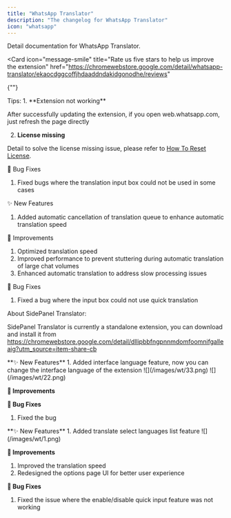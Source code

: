 ```yaml
---
title: "WhatsApp Translator"
description: "The changelog for WhatsApp Translator"
icon: "whatsapp"
---
```


<CardGroup cols={2}>
  <Card
    icon="whatsapp"
    title="WhatsApp Translator Document"
    href="/whatsapp-translator"
  >
    Detail documentation for WhatsApp Translator.
  </Card>

  <Card
    icon="message-smile"
    title="Rate us five stars to help us improve the extension"
    href="https://chromewebstore.google.com/detail/whatsapp-translator/ekaocdggcoffjhdaaddndakidgonodhe/reviews"
  >
{""}
  </Card>
</CardGroup>

<Tip>
Tips:
1. **Extension not working**

After successfully updating the extension, if you open web.whatsapp.com, just refresh the page directly

2. **License missing**

Detail to solve the license missing issue, please refer to [How To Reset License](/troubleshooting/how-to-reset-license).

</Tip>

<Update label="v1.5.1">
🐛 Bug Fixes

1. Fixed bugs where the translation input box could not be used in some cases

</Update>

<Update label="v1.5.0">
✨ New Features

1. Added automatic cancellation of translation queue to enhance automatic translation speed

🔧 Improvements

1. Optimized translation speed
2. Improved performance to prevent stuttering during automatic translation of large chat volumes
3. Enhanced automatic translation to address slow processing issues

🐛 Bug Fixes

1. Fixed a bug where the input box could not use quick translation

About SidePanel Translator:

SidePanel Translator is currently a standalone extension, you can download and install it from https://chromewebstore.google.com/detail/dllipbbfngpnnmdomfoomnifgalleaig?utm_source=item-share-cb

</Update>

<Update label="v1.3.9">
**✨ New Features**
1. Added interface language feature, now you can change the interface language of the extension
![](/images/wt/33.png)
![](/images/wt/22.png)

**🔧 Improvements**

**🐛 Bug Fixes**

1. Fixed the bug

</Update>

<Update label="v1.3.3">
**✨ New Features**
1. Added translate select languages list feature
![](/images/wt/1.png)

**🔧 Improvements**

1. Improved the translation speed
2. Redesigned the options page UI for better user experience

**🐛 Bug Fixes**

1. Fixed the issue where the enable/disable quick input feature was not working

</Update>
